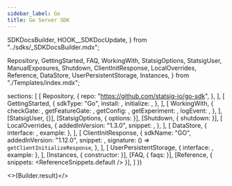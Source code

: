 ```yaml
---
sidebar_label: Go
title: Go Server SDK
---
```


  SDKDocsBuilder,
  HOOK__SDKDocUpdate,
} from "../sdks/_SDKDocsBuilder.mdx";

  Repository,
  GettingStarted,
  FAQ,
  WorkingWith,
  StatsigOptions,
  StatsigUser,
  ManualExposures,
  Shutdown,
  ClientInitResponse,
  LocalOverrides,
  Reference,
  DataStore,
  UserPersistentStorage,
  Instances,
} from "./Templates/index.mdx";


  sections: [
    [
      Repository,
      {
        repo: "https://github.com/statsig-io/go-sdk",
      },
    ],
    [
      GettingStarted,
      {
        sdkType: "Go",
        install: <Install />,
        initialize: <Initialize />,
      },
    ],
    [
      WorkingWith,
      {
        checkGate: <CheckGate />,
        getFeatureGate: <GetFeatureGate />,
        getConfig: <GetConfig />,
        getExperiment: <GetExperiment />,
        logEvent: <LogEvent />,
      },
    ],
    [StatsigUser, {}],
    [StatsigOptions, { options: <Options /> }],
    [Shutdown, { shutdown: <ShutdownSnippet /> }],
    [
      LocalOverrides,
      {
        addedInVersion: "1.3.0",
        snippet: <OverridesSnippet />,
      },
    ],
    [
      DataStore,
      { interface: <DataStoreInterface />, example: <DataStoreExample /> },
    ],
    [
      ClientInitResponse,
      {
        sdkName: "GO",
        addedInVersion: "1.12.0",
        snippet: <ClientInitResponseSnippet />,
        signature: () => <code>getClientInitializeResponse</code>,
      },
    ],
    [
      UserPersistentStorage,
      { interface: <PersistentStorageInterface />, example: <PersistentStorageExample /> },
    ],
    [Instances, { constructor: <MultiInstanceExample /> }],
    [FAQ, { faqs: <MoreFAQs /> }],
    [Reference, { snippets: <ReferenceSnippets.default /> }],
  ]
})


<>{Builder.result}</>

